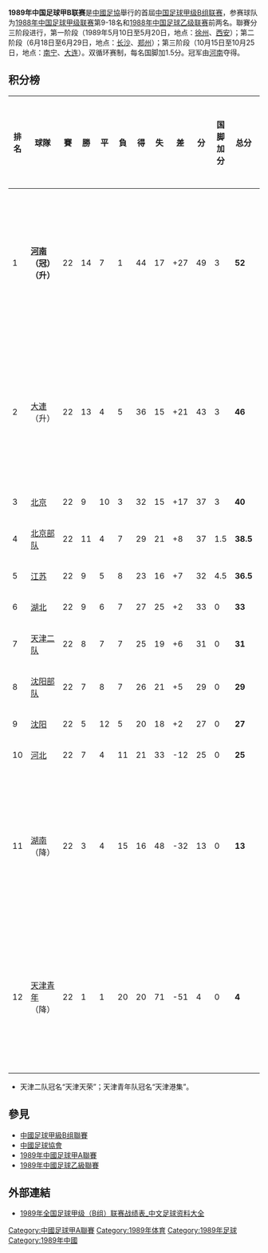 {{Unreferenced |time=2009-05-13T08:55:33+00:00 }}
'''1989年中国足球甲B联赛'''是[[中國足協|中國足協]]舉行的首屆[[中国足球甲级B组联赛|中国足球甲级B组联赛]]，参赛球队为[[1988年中国足球甲级联赛|1988年中国足球甲级联赛]]第9-18名和[[1988年中国足球乙级联赛|1988年中国足球乙级联赛]]前两名。聯賽分三阶段进行，第一阶段（1989年5月10日至5月20日，地点：[[徐州|徐州]]、[[西安|西安]]）；第二阶段（6月18日至6月29日，地点：[[长沙|长沙]]、[[郑州|郑州]]）；第三阶段（10月15日至10月25日，地点：[[南宁|南宁]]、[[大连|大连]]）。双循环赛制，每名国脚加1.5分。冠军由[[河南建业足球俱乐部|河南]]夺得。

== 积分榜 ==
{| class="wikitable sortable" style="text-align: center; width: 85%; font-size: 90%"
! style="width: 6%" | 排名
! style="width: 20%"| 球隊
! style="width: 4%" | 賽
! style="width: 4%" | 勝
! style="width: 4%" | 平
! style="width: 4%" | 負
! style="width: 4%" | 得
! style="width: 4%" | 失
! style="width: 4%" | 差
! style="width: 6%" | 分
! style="width: 10%" | 国脚加分
! style="width: 6%" | 总分
! style="width: 29%"| 資格／升降級
|- bgcolor=#ACE1AF
|1||align="left"|'''[[河南建业足球俱乐部|河南]]（冠）（升）'''||22||14||7||1||44||17||+27||49||3||'''52'''||升级至 [[1990年中國足球甲A聯賽|中国足球甲A联赛]]
|- bgcolor=#ACE1AF
|2||align="left"|[[大連实德足球俱樂部|大連]]（升）||22||13||4||5||36||15||+21||43||3||'''46'''||升级至 [[1990年中國足球甲A聯賽|中国足球甲A联赛]]
|-
|3||align="left"|[[北京足球队|北京]]||22||9||10||3||32||15||+17||37||3||'''40'''||
|-
|4||align="left"|[[北京部队足球队|北京部队]]||22||11||4||7||29||21||+8||37||1.5||'''38.5'''||
|-
|5||align="left"|[[江苏舜天足球俱樂部|江苏]]||22||9||5||8||23||16||+7||32||4.5||'''36.5'''||
|-
|6||align="left"|[[湖北武汉职业足球俱樂部|湖北]]||22||9||6||7||27||25||+2||33||0||'''33'''||
|-
|7||align="left"|[[天津万科足球俱乐部|天津二队]]||22||8||7||7||25||19||+6||31||0||'''31'''||
|-
|8||align="left"|[[沈阳部队足球队|沈阳部队]]||22||7||8||7||26||21||+5||29||0||'''29'''||
|-
|9||align="left"|[[长沙金德足球俱樂部|沈阳]]||22||5||12||5||20||18||+2||27||0||'''27'''||
|-
|10||align="left"|[[河北足球队|河北]]||22||7||4||11||21||33||-12||25||0||'''25'''||
|- bgcolor=#FFCCCC
|11||align="left"|[[湖南莱孚足球俱樂部|湖南]]（降）||22||3||4||15||16||48||-32||13||0||'''13'''||降级至 [[1990年中國足球乙級聯賽|中國足球乙級聯賽]]
|- bgcolor=#FFCCCC
|12||align="left"|[[天津泰达足球俱乐部|天津青年]]（降）||22||1||1||20||20||71||-51||4||0||'''4'''||降级至 [[1990年中國足球乙級聯賽|中國足球乙級聯賽]]
|}

*天津二队冠名“天津天荣”；天津青年队冠名“天津港集”。

== 參見 ==
*[[中國足球甲級B组聯賽|中國足球甲級B组聯賽]]
*[[中國足球協會|中國足球協會]]
*[[1989年中國足球甲A聯賽|1989年中國足球甲A聯賽]]
*[[1989年中國足球乙級聯賽|1989年中國足球乙級聯賽]]

== 外部連結 ==
*[https://web.archive.org/web/20110707140128/http://www.zuqiuziliao.cn/china/1989b.htm 1989年全国足球甲级（B组）联赛战绩表_中文足球资料大全]

{{fb start}}
{{中国足球甲B联赛赛季}}
{{甲B1989}}
{{fb end}}

[[Category:中國足球甲A聯賽|Category:中國足球甲A聯賽]]
[[Category:1989年体育|Category:1989年体育]]
[[Category:1989年足球|Category:1989年足球]]
[[Category:1989年中國|Category:1989年中國]]